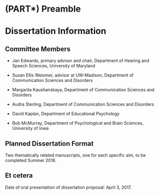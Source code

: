 (PART\*) Preamble {#part-prospectus .unnumbered}
========================================================================

Dissertation Information
========================================================================

Committee Members {#committee-members .unnumbered}
------------------------------------------------------------------------

  - Jan Edwards, primary advisor and chair, Department of Hearing and
    Speech Sciences, University of Maryland
    
  - Susan Ellis Weismer, advisor at UW-Madison, Department of
    Communication Sciences and Disorders
    
  - Margarita Kaushanskaya, Department of Communication Sciences and
    Disorders
    
  - Audra Sterling, Department of Communication Sciences and Disorders
  
  - David Kaplan, Department of Educational Psychology
  
  - Bob McMurray, Department of Psychological and Brain Sciences,
    University of Iowa


Planned Dissertation Format {#planned-dissertation-format .unnumbered}
------------------------------------------------------------------------

Two thematically related manuscripts, one for each specific aim, to be
completed Summer 2018.


Et cetera {.unnumbered}
------------------------------------------------------------------------

Date of oral presentation of dissertation proposal: April 3, 2017.

